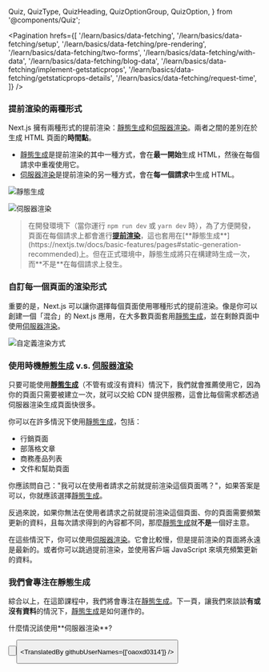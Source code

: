   Quiz,
  QuizType,
  QuizHeading,
  QuizOptionGroup,
  QuizOption,
} from '@components/Quiz';

<Pagination
  hrefs={[
    '/learn/basics/data-fetching',
    '/learn/basics/data-fetching/setup',
    '/learn/basics/data-fetching/pre-rendering',
    '/learn/basics/data-fetching/two-forms',
    '/learn/basics/data-fetching/with-data',
    '/learn/basics/data-fetching/blog-data',
    '/learn/basics/data-fetching/implement-getstaticprops',
    '/learn/basics/data-fetching/getstaticprops-details',
    '/learn/basics/data-fetching/request-time',
  ]}
/>

### 提前渲染的兩種形式

Next.js 擁有兩種形式的提前渲染：<a href="/docs/basic-features/pages#static-generation-recommended" className="link-code" target="_blank" >靜態生成</a>和<a href="/docs/basic-features/pages#server-side-rendering" className="link-code" target="_blank">伺服器渲染</a>。兩者之間的差別在於生成 HTML 頁面的**時間點**。

- <a href="/docs/basic-features/pages#static-generation-recommended" className="link-code" target="_blank" >靜態生成</a>是提前渲染的其中一種方式，會在**最一開始**生成 HTML，然後在每個請求中重複使用它。
- <a href="/docs/basic-features/pages#server-side-rendering" className="link-code" target="_blank">伺服器渲染</a>是提前渲染的另一種方式，會在**每一個請求**中生成 HTML。

![靜態生成](https://nextjs.org/static/images/learn/data-fetching/static-generation.png '靜態生成')

![伺服器渲染](https://nextjs.org/static/images/learn/data-fetching/server-side-rendering.png '伺服器渲染')

> 在開發環境下（當你運行 `npm run dev` 或 `yarn dev` 時），為了方便開發，頁面在每個請求上都會進行[**提前渲染**](https://nextjs.tw/docs/basic-features/pages#pre-rendering")，這也套用在[**靜態生成**](https://nextjs.tw/docs/basic-features/pages#static-generation-recommended)上。但在正式環境中，靜態生成將只在構建時生成一次，而**不是**在每個請求上發生。

### 自訂每一個頁面的渲染形式

重要的是，Next.js 可以讓你選擇每個頁面使用哪種形式的提前渲染。像是你可以創建一個「混合」的 Next.js 應用，在大多數頁面套用<a href="/docs/basic-features/pages#static-generation-recommended" className="link-code" target="_blank" >靜態生成</a>，並在剩餘頁面中使用<a href="/docs/basic-features/pages#server-side-rendering" className="link-code" target="_blank">伺服器渲染</a>。

![自定義渲染方式](https://nextjs.org/static/images/learn/data-fetching/per-page-basis.png '自定義渲染方式')

### 使用時機<a href="/docs/basic-features/pages#static-generation-recommended" className="link-code" target="_blank" >靜態生成</a> v.s. <a href="/docs/basic-features/pages#server-side-rendering" className="link-code" target="_blank">伺服器渲染</a>

只要可能使用<a href="/docs/basic-features/pages#static-generation-recommended" className="link-code" target="_blank" >**靜態生成**</a>（不管有或沒有資料）情況下，我們就會推薦使用它，因為你的頁面只需要被建立一次，就可以交給 CDN 提供服務，這會比每個需求都透過伺服器渲染生成頁面快很多。

你可以在許多情況下使用<a href="/docs/basic-features/pages#static-generation-recommended" className="link-code" target="_blank" >靜態生成</a>，包括：

- 行銷頁面
- 部落格文章
- 商務產品列表
- 文件和幫助頁面

你應該問自己："我可以在使用者請求之前就提前渲染這個頁面嗎？"，如果答案是可以，你就應該選擇<a href="/docs/basic-features/pages#static-generation-recommended" className="link-code" target="_blank" >靜態生成</a>。

反過來說，如果你無法在使用者請求之前就提前渲染這個頁面、你的頁面需要頻繁更新的資料，且每次請求得到的內容都不同，那麼<a href="/docs/basic-features/pages#static-generation-recommended" className="link-code" target="_blank" >靜態生成</a>就**不是**一個好主意。

在這些情況下，你可以使用<a href="/docs/basic-features/pages#server-side-rendering" className="link-code" target="_blank">伺服器渲染</a>。它會比較慢，但是提前渲染的頁面將永遠是最新的。或者你可以跳過提前渲染，並使用客戶端 JavaScript 來填充頻繁更新的資料。

### 我們會專注在靜態生成

綜合以上，在這節課程中，我們將會專注在<a href="/docs/basic-features/pages#static-generation-recommended" className="link-code" target="_blank" >靜態生成</a>。下一頁，讓我們來談談**有或沒有資料**的情況下，<a href="/docs/basic-features/pages#static-generation-recommended" className="link-code" target="_blank" >靜態生成</a>是如何運作的。

<Quiz>
    <QuizHeading type={QuizType.quickReview}>
       什麼情況該使用**伺服器渲染**?
    </QuizHeading>
    <QuizOptionGroup>
        <QuizOption text="當你有一千個頁面"/>
        <QuizOption text="當你的資料需要在每次請求時更新" isCorrect/>
        <QuizOption text="當你需要為使用者特別建造頁面"/>
    </QuizOptionGroup>

</Quiz>

<Button
  content="返回上一頁 ←"
  url="/learn/basics/data-fetching/pre-rendering"
  basicStyle="text-white bg-[#0070f3]"
  hoverStyle="hover:opacity-90"
/>

<Button
  content="前往下一頁 →"
  url="/learn/basics/data-fetching/with-data"
  basicStyle="text-white bg-[#0070f3]"
  hoverStyle="hover:opacity-90"
/>

<TranslatedBy githubUserNames={['oaoxd0314']} />
